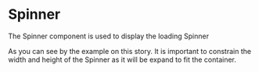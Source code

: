 
<Meta title="atom/Spinner" component={Spinner} />

# Spinner

The Spinner component is used to display the loading Spinner

<Tip type="warning">
  As you can see by the example on this story. It is important to constrain the
  width and height of the Spinner as it will be expand to fit the container.
</Tip>

<Canvas withSource="open">
  <Story name="Default">
    <Spinner />
  </Story>
</Canvas>

<Canvas withSource="open">
  <Story name="constrained to a reasonable size">
    <Spinner width="100px" />
  </Story>
</Canvas>

<Canvas withSource="open">
  <Story name="constrained With custom fill colour">
    <Spinner width="100px" fill="rebeccapurple" />
  </Story>
</Canvas>
